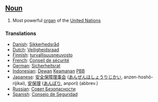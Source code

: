 ==[[Noun]]==

#Most powerful [[organ]] of the [[United Nations]]

===Translations===

*[[Danish]]: [[Sikkerhedsråd]]
*[[Dutch]]: [[Veiligheidsraad]]
*[[Finnish]]: [[turvallisuusneuvosto]]
*[[French]]: [[Conseil de sécurité]]
*[[German]]: [[Sicherheitsrat]]
*[[Indonesian]]: [[Dewan]] [[aman|Keamanan]] [[PBB]]
*[[Japanese]]: [[安全保障理事会]] ([[あんぜんほしょうりじかい]], anzen-hoshō-rijikai), [[安保理]]  ([[あんぽり]], anpori) (abbrev.)
*[[Russian]]: [[Совет Безопасности]]
*[[Spanish]]: [[Consejo de Seguridad]]